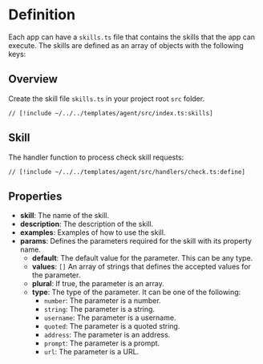 # Definition

Each app can have a `skills.ts` file that contains the skills that the app can execute. The skills are defined as an array of objects with the following keys:

## Overview

Create the skill file `skills.ts` in your project root `src` folder.

```tsx [src/index.ts]
// [!include ~/../../templates/agent/src/index.ts:skills]
```

## Skill

The handler function to process check skill requests:

```tsx [src/handlers/check.ts]
// [!include ~/../../templates/agent/src/handlers/check.ts:define]
```

## Properties

- **skill**: The name of the skill.
- **description**: The description of the skill.
- **examples**: Examples of how to use the skill.
- **params**: Defines the parameters required for the skill with its property name.
  - **default**: The default value for the parameter. This can be any type.
  - **values**: `[]` An array of strings that defines the accepted values for the parameter.
  - **plural**: If true, the parameter is an array.
  - **type**: The type of the parameter. It can be one of the following:
    - `number`: The parameter is a number.
    - `string`: The parameter is a string.
    - `username`: The parameter is a username.
    - `quoted`: The parameter is a quoted string.
    - `address`: The parameter is an address.
    - `prompt`: The parameter is a prompt.
    - `url`: The parameter is a URL.
